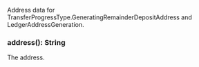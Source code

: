Address data for TransferProgressType.GeneratingRemainderDepositAddress and LedgerAddressGeneration.

### address(): String

The address.
